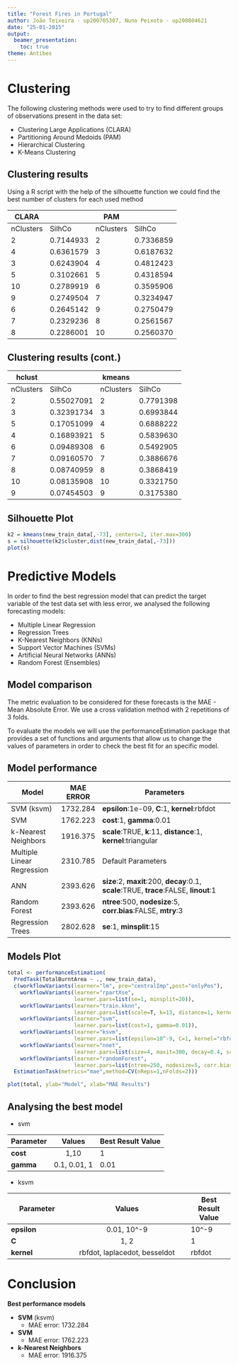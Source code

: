 ```yaml
---
title: "Forest Fires in Portugal"
author: João Teixeira - up200705307, Nuno Peixoto - up200804621
date: "25-01-2015"
output:
  beamer_presentation:
    toc: true
theme: Antibes
---
```


# Clustering

The following clustering methods were used to try to find different groups of observations present in the data set:

* Clustering Large Applications (CLARA)
* Partitioning Around Medoids (PAM)
* Hierarchical Clustering
* K-Means Clustering

## Clustering results

Using a R script with the help of the silhouette function we could find the best number of clusters for each used method 

| CLARA   |         |PAM      |         |
|---------|---------|---------|---------|
|nClusters|SilhCo   |nClusters|SilhCo   |
|2        |0.7144933|2        |0.7336859|
|4        |0.6361579|3        |0.6187632|
|3        |0.6243904|4        |0.4812423|
|5        |0.3102661|5        |0.4318594|
|10       |0.2789919|6        |0.3595906|
|9        |0.2749504|7        |0.3234947|
|6        |0.2645142|9        |0.2750479|
|7        |0.2329236|8        |0.2561567|
|8        |0.2286001|10       |0.2560370|

## Clustering results (cont.)

|hclust   |          |kmeans   |         |
|---------|----------|---------|---------|
|nClusters|SilhCo    |nClusters|SilhCo   | 
|2        |0.55027091|2        |0.7791398|
|3        |0.32391734|3        |0.6993844|
|5        |0.17051099|4        |0.6888222|
|4        |0.16893921|5        |0.5839630|
|6        |0.09489308|6        |0.5492905|
|7        |0.09160570|7        |0.3886676|
|8        |0.08740959|8        |0.3868419|
|10       |0.08135908|10       |0.3321750|
|9        |0.07454503|9        |0.3175380|

## Silhouette Plot

```r
k2 = kmeans(new_train_data[,-73], centers=2, iter.max=300)
s = silhouette(k2$cluster,dist(new_train_data[,-73]))
plot(s)
```

# Predictive Models

In order to find the best regression model that can predict the target variable of the test data set with less error, we analysed the following forecasting models:

* Multiple Linear Regression
* Regression Trees
* K-Nearest Neighbors (KNNs)
* Support Vector Machines (SVMs)
* Artificial Neural Networks (ANNs)
* Random Forest (Ensembles)

## Model comparison

The metric evaluation to be considered for these forecasts is the MAE - Mean Absolute Error. We use a
cross validation method with 2 repetitions of 3 folds.

To evaluate the models we will use the performanceEstimation package that provides a set of functions
and arguments that allow us to change the values of parameters in order to check the best fit for an specific
model.

## Model performance

| **Model**                        | **MAE ERROR** | **Parameters**                                                                           |
| -------------------------------- |:-------------:| -----------------------------------------------------------------------------------------|
| SVM (ksvm)                       |1732.284       |  **epsilon**:1e-09, **C**:1, **kernel**:rbfdot                                           |
| SVM                              |1762.223       |  **cost**:1, **gamma**:0.01                                                              |
| k-Nearest Neighbors              |1916.375       |   **scale**:TRUE, **k**:11, **distance**:1, **kernel**:triangular                        |
| Multiple Linear Regression       |2310.785       |   Default Parameters                                                                     |
| ANN                              |2393.626       |   **size**:2, **maxit**:200, **decay**:0.1, **scale**:TRUE, **trace**:FALSE, **linout**:1|
| Random Forest                    |2393.626       | **ntree**:500, **nodesize**:5, **corr.bias**:FALSE, **mtry**:3                           |
| Regression Trees                 |2802.628       |   **se**:1, **minsplit**:15                                                              |

## Models Plot

```r
total <- performanceEstimation(
  PredTask(TotalBurntArea ~ ., new_train_data),
  c(workflowVariants(learner="lm", pre="centralImp",post="onlyPos"),
    workflowVariants(learner="rpartXse",
                     learner.pars=list(se=1, minsplit=20)),
    workflowVariants(learner="train.kknn",
                     learner.pars=list(scale=T, k=13, distance=1, kernel="epanechnikov")),
    workflowVariants(learner="svm",
                     learner.pars=list(cost=1, gamma=0.01)),
    workflowVariants(learner="ksvm",
                     learner.pars=list(epsilon=10^-9, C=1, kernel="rbfdot")),
    workflowVariants(learner="nnet",
                     learner.pars=list(size=4, maxit=300, decay=0.4, scale=T, trace=F, linout=1)),
    workflowVariants(learner="randomForest",
                     learner.pars=list(ntree=250, nodesize=5, corr.bias=F, mtry=9))),
  EstimationTask(metrics="mae",method=CV(nReps=1,nFolds=2)))

plot(total, ylab="Model", xlab="MAE Results")
```

## Analysing the best model

* svm

| Parameter       |    Values                | Best Result Value |
|-----------------|:------------------------:|------------|
| **cost**        |  1,10                    | 1          |
| **gamma**       |    0.1, 0.01, 1          | 0.01       |

* ksvm

| Parameter       |    Values                        | Best Result Value |
|-----------------|:--------------------------------:|------------|
| **epsilon**     |  0.01, 10^-9                     | 10^-9      |
| **C**           |    1, 2                          |1           |
| **kernel**      | rbfdot, laplacedot, besseldot    |rbfdot      |

# Conclusion

**Best performance models**
  
* **SVM** (ksvm)
    * MAE error: 1732.284
    
* **SVM**
    * MAE error: 1762.223
    
* **k-Nearest Neighbors**
    * MAE error: 1916.375


